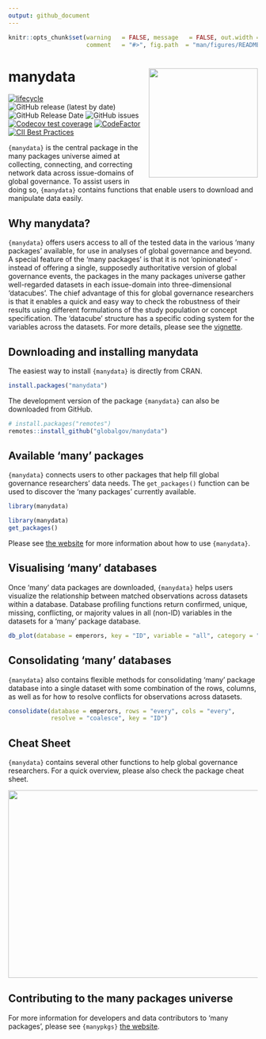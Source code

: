 ```yaml
---
output: github_document
---
```


```r
knitr::opts_chunk$set(warning   = FALSE, message   = FALSE, out.width = "100%",
                      comment   = "#>", fig.path  = "man/figures/README-")
```

# manydata <img src="man/figures/manydataLogo.png" align="right" width="220"/>

<!-- badges: start -->
[![lifecycle](https://img.shields.io/badge/lifecycle-experimental-orange.svg)](https://lifecycle.r-lib.org/articles/stages.html#experimental)
![GitHub release (latest by date)](https://img.shields.io/github/v/release/globalgov/manydata)
![GitHub Release Date](https://img.shields.io/github/release-date/globalgov/manydata)
![GitHub issues](https://img.shields.io/github/issues-raw/globalgov/manydata)
<!-- [![HitCount](http://hits.dwyl.com/globalgov/manydata.svg)](http://hits.dwyl.com/globalgov/manydata) -->
[![Codecov test coverage](https://codecov.io/gh/globalgov/manydata/branch/main/graph/badge.svg)](https://app.codecov.io/gh/globalgov/manydata?branch=main)
[![CodeFactor](https://www.codefactor.io/repository/github/globalgov/manydata/badge)](https://www.codefactdevtor.io/repository/github/globalgov/manydata)
[![CII Best Practices](https://bestpractices.coreinfrastructure.org/projects/4562/badge)](https://bestpractices.coreinfrastructure.org/projects/4562)
<!-- ![GitHub All Releases](https://img.shields.io/github/downloads/jhollway/roctopus/total) -->
<!-- badges: end -->

`{manydata}` is the central package in the many packages universe aimed at
collecting, connecting, and correcting network data across issue-domains
of global governance.
To assist users in doing so, `{manydata}` contains functions that
enable users to download and manipulate data easily.

## Why manydata?

`{manydata}` offers users access to all of the tested data in the
various 'many packages' available,
for use in analyses of global governance and beyond.
A special feature of the 'many packages' is that it is not 'opinionated' -
instead of offering a single, supposedly authoritative version of
global governance events, the packages in the many packages universe gather
well-regarded datasets in each issue-domain into three-dimensional 'datacubes'.
The chief advantage of this for global governance researchers is that it enables
a quick and easy way to check the robustness of their results using different
formulations of the study population or concept specification.
The 'datacube' structure has a specific coding system for the variables across
the datasets. 
For more details, please see the [vignette](https://globalgov.github.io/manydata/articles/user.html).

## Downloading and installing manydata

The easiest way to install `{manydata}` is directly from CRAN.

```r
install.packages("manydata")
```

The development version of the package `{manydata}` can also be downloaded from GitHub. 

```r
# install.packages("remotes")
remotes::install_github("globalgov/manydata")
```

## Available 'many' packages

`{manydata}` connects users to other packages that help fill global governance
researchers' data needs.
The `get_packages()` function can be used to discover the 'many packages' currently available.

```r
library(manydata)
```

```r
library(manydata)
get_packages()
```

Please see [the website](https://globalgov.github.io/manydata/) for more information about how to use `{manydata}`.

## Visualising 'many' databases

Once 'many' data packages are downloaded, `{manydata}` helps users visualize the
relationship between matched observations across datasets within a database.
Database profiling functions return confirmed, unique,
missing, conflicting, or majority values in all (non-ID) variables
in the datasets for a 'many' package database.

```r
db_plot(database = emperors, key = "ID", variable = "all", category = "all")
```

## Consolidating 'many' databases

`{manydata}` also contains flexible methods for consolidating 'many' package database
into a single dataset with some combination of the rows, columns,
as well as for how to resolve conflicts for observations across datasets.

```r
consolidate(database = emperors, rows = "every", cols = "every",
            resolve = "coalesce", key = "ID")
```

## Cheat Sheet

`{manydata}` contains several other functions to help global governance researchers.
For a quick overview, please also check the package cheat sheet.

<a href="https://github.com/globalgov/manydata/blob/main/man/figures/cheatsheet.pdf"><img src="https://raw.githubusercontent.com/globalgov/manydata/main/man/figures/cheatsheet.png" width="525" height="378"/></a>

## Contributing to the many packages universe

For more information for developers and data contributors to 'many packages', please see `{manypkgs}` [the website](https://globalgov.github.io/manypkgs/).
